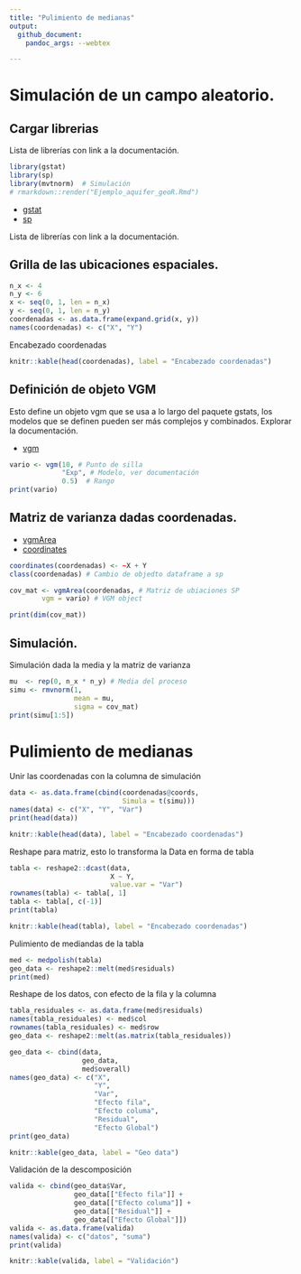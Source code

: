 ```yaml
---
title: "Pulimiento de medianas"
output:
  github_document:
    pandoc_args: --webtex

---
```



# Simulación de un campo aleatorio. 

## Cargar librerias

Lista de librerías con link a la documentación.

```r
library(gstat)
library(sp)
library(mvtnorm)  # Simulación
# rmarkdown::render("Ejemplo_aquifer_geoR.Rmd")
```
- [gstat](https://cran.r-project.org/web/packages/gstat/gstat.pdf)
- [sp](https://cran.r-project.org/web/packages/sp/sp.pdf)

Lista de librerías con link a la documentación.

## Grilla de las ubicaciones espaciales.
```r
n_x <- 4
n_y <- 6
x <- seq(0, 1, len = n_x)
y <- seq(0, 1, len = n_y)
coordenadas <- as.data.frame(expand.grid(x, y))
names(coordenadas) <- c("X", "Y")

```

Encabezado coordenadas
```r
knitr::kable(head(coordenadas), label = "Encabezado coordenadas")
```
## Definición de objeto VGM

Esto define un objeto vgm que se usa a lo largo del paquete gstats, los modelos que se definen pueden ser más complejos y combinados. Explorar
la documentación.

- [vgm](https://cran.r-project.org/web/packages/gstat/gstat.pdf#page=73)

```r
vario <- vgm(10, # Punto de silla
             "Exp", # Modelo, ver documentación
             0.5)  # Rango
print(vario)
```

## Matriz de varianza dadas coordenadas.

- [vgmArea](https://cran.r-project.org/web/packages/gstat/gstat.pdf#page=78)
- [coordinates](https://cran.r-project.org/web/packages/sp/sp.pdf#page=16)

```r
coordinates(coordenadas) <- ~X + Y
class(coordenadas) # Cambio de objedto dataframe a sp

cov_mat <- vgmArea(coordenadas, # Matriz de ubiaciones SP
        vgm = vario) # VGM object

print(dim(cov_mat))
```

## Simulación.

Simulación dada la media y la matriz de varianza
```r
mu  <- rep(0, n_x * n_y) # Media del proceso
simu <- rmvnorm(1,
                mean = mu,
                sigma = cov_mat)
print(simu[1:5])
```

# Pulimiento de medianas
Unir las coordenadas con la columna de simulación

```r
data <- as.data.frame(cbind(coordenadas@coords,
                            Simula = t(simu)))
names(data) <- c("X", "Y", "Var")
print(head(data))
```

```r
knitr::kable(head(data), label = "Encabezado coordenadas")
```

Reshape para matriz, esto lo transforma la Data en forma de tabla
```r
tabla <- reshape2::dcast(data,
                         X ~ Y,
                         value.var = "Var")
rownames(tabla) <- tabla[, 1]
tabla <- tabla[, c(-1)]
print(tabla)
```

```r
knitr::kable(head(tabla), label = "Encabezado coordenadas")
```

Pulimiento de mediandas de la tabla

```r
med <- medpolish(tabla)
geo_data <- reshape2::melt(med$residuals)
print(med)

```
Reshape de los datos, con efecto de la fila y la columna

```r
tabla_residuales <- as.data.frame(med$residuals)
names(tabla_residuales) <- med$col
rownames(tabla_residuales) <- med$row
geo_data <- reshape2::melt(as.matrix(tabla_residuales))

geo_data <- cbind(data,
                  geo_data,
                  med$overall)
names(geo_data) <- c("X",
                     "Y",
                     "Var",
                     "Efecto fila",
                     "Efecto columa",
                     "Residual",
                     "Efecto Global")
print(geo_data)
```

```r
knitr::kable(geo_data, label = "Geo data")
```

Validación de la descomposición

```r
valida <- cbind(geo_data$Var,
                geo_data[["Efecto fila"]] +
                geo_data[["Efecto columa"]] +
                geo_data[["Residual"]] +
                geo_data[["Efecto Global"]])
valida <- as.data.frame(valida)
names(valida) <- c("datos", "suma")
print(valida)
```

```r
knitr::kable(valida, label = "Validación")
```
